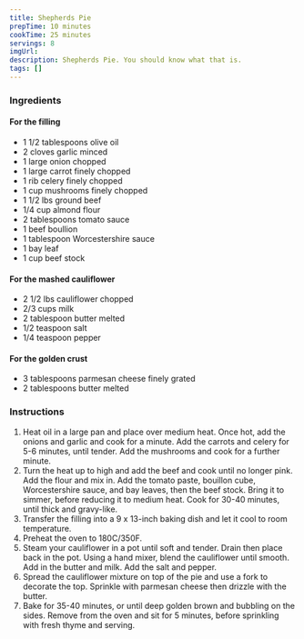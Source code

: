 ```yaml
---
title: Shepherds Pie
prepTime: 10 minutes
cookTime: 25 minutes
servings: 8
imgUrl:
description: Shepherds Pie. You should know what that is.
tags: []
---
```


### Ingredients

#### For the filling

- 1 1/2 tablespoons olive oil
- 2 cloves garlic minced
- 1 large onion chopped
- 1 large carrot finely chopped
- 1 rib celery finely chopped
- 1 cup mushrooms finely chopped
- 1 1/2 lbs ground beef
- 1/4 cup almond flour
- 2 tablespoons tomato sauce
- 1 beef boullion
- 1 tablespoon Worcestershire sauce
- 1 bay leaf
- 1 cup beef stock

#### For the mashed cauliflower

- 2 1/2 lbs cauliflower chopped
- 2/3 cups milk
- 2 tablespoon butter melted
- 1/2 teaspoon salt
- 1/4 teaspoon pepper

#### For the golden crust

- 3 tablespoons parmesan cheese finely grated
- 2 tablespoons butter melted

### Instructions

1. Heat oil in a large pan and place over medium heat. Once hot, add the onions and garlic and cook for a minute. Add the carrots and celery for 5-6 minutes, until tender. Add the mushrooms and cook for a further minute.
1. Turn the heat up to high and add the beef and cook until no longer pink. Add the flour and mix in. Add the tomato paste, bouillon cube, Worcestershire sauce, and bay leaves, then the beef stock. Bring it to simmer, before reducing it to medium heat. Cook for 30-40 minutes, until thick and gravy-like.
1. Transfer the filling into a 9 x 13-inch baking dish and let it cool to room temperature.
1. Preheat the oven to 180C/350F.
1. Steam your cauliflower in a pot until soft and tender. Drain then place back in the pot. Using a hand mixer, blend the cauliflower until smooth. Add in the butter and milk. Add the salt and pepper.
1. Spread the cauliflower mixture on top of the pie and use a fork to decorate the top. Sprinkle with parmesan cheese then drizzle with the butter.
1. Bake for 35-40 minutes, or until deep golden brown and bubbling on the sides. Remove from the oven and sit for 5 minutes, before sprinkling with fresh thyme and serving.
